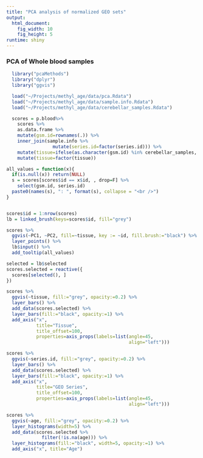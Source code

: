 ```yaml
---
title: "PCA analysis of normalized GEO sets"
output: 
  html_document:
    fig_width: 10
    fig_height: 5
runtime: shiny
---
```


### PCA of Whole blood samples

```r
  library("pcaMethods")
  library("dplyr")
  library("ggvis")

  load("~/Projects/methyl_age/data/pca.Rdata")
  load("~/Projects/methyl_age/data/sample.info.Rdata")
  load("~/Projects/methyl_age/data/cerebellar_samples.Rdata")

  scores = p.blood%>%
    scores %>%
    as.data.frame %>%
    mutate(gsm.id=rownames(.)) %>%
    inner_join(sample.info %>%
                 mutate(series.id=factor(series.id))) %>%
    mutate(tissue=ifelse(as.character(gsm.id) %in% cerebellar_samples, "Cerebellum", as.character(tissue))) %>%
    mutate(tissue=factor(tissue))

```



```r

all_values = function(x){
  if(is.null(x)) return(NULL)
  s = scores[scores$id == x$id, , drop=F] %>%
    select(gsm.id, series.id)
  paste0(names(s), ": ", format(s), collapse = "<br />")
}


scores$id = 1:nrow(scores)
lb = linked_brush(keys=scores$id, fill="grey")

scores %>%
  ggvis(~PC1, ~PC2, fill=~tissue, key := ~id, fill.brush:="black") %>%
  layer_points() %>%
  lb$input() %>%
  add_tooltip(all_values)

selected = lb$selected
scores.selected = reactive({
  scores[selected(), ]
})


```

```r

scores %>%
  ggvis(~tissue, fill:="grey", opacity:=0.2) %>%
  layer_bars() %>%
  add_data(scores.selected) %>%
  layer_bars(fill:="black", opacity:=1) %>%
  add_axis("x",
           title="Tissue",
           title_offset=100,
           properties=axis_props(labels=list(angle=45,
                                             align="left")))

scores %>%
  ggvis(~series.id, fill:="grey", opacity:=0.2) %>%
  layer_bars() %>%
  add_data(scores.selected) %>%
  layer_bars(fill:="black", opacity:=1) %>%
  add_axis("x",
           title="GEO Series",
           title_offset=100,
           properties=axis_props(labels=list(angle=45,
                                             align="left")))

scores %>%
  ggvis(~age, fill:="grey", opacity:=0.2) %>%
  layer_histograms(width=5) %>%
  add_data(scores.selected %>%
             filter(!is.na(age))) %>%
  layer_histograms(fill:="black", width=5, opacity:=1) %>%
  add_axis("x", title="Age")

```
